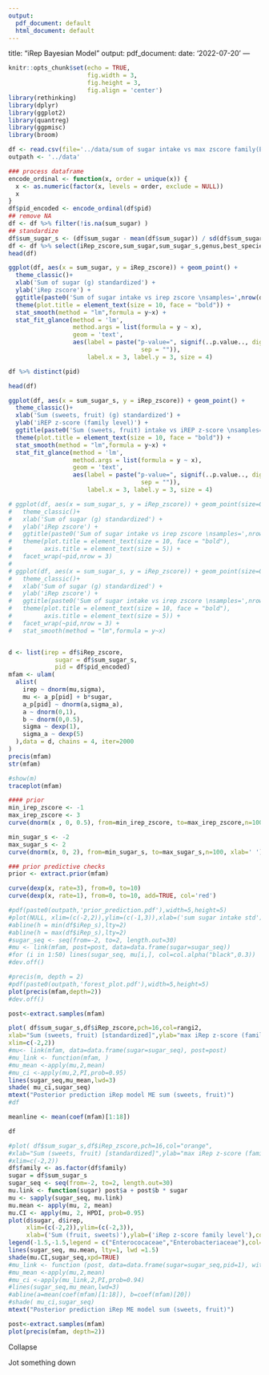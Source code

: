 ```yaml
---
output:
  pdf_document: default
  html_document: default
---
```

title: "iRep Bayesian Model"
output:
  pdf_document:
date: '2022-07-20'
---

```r
knitr::opts_chunk$set(echo = TRUE, 
                      fig.width = 3, 
                      fig.height = 3,
                      fig.align = 'center')
library(rethinking)
library(dplyr)
library(ggplot2)
library(quantreg)
library(ggpmisc)
library(broom)
```
```r
df <- read.csv(file='../data/sum of sugar intake vs max zscore family(E,E).csv')
outpath <- '../data'
```
```r
### process dataframe
encode_ordinal <- function(x, order = unique(x)) {
  x <- as.numeric(factor(x, levels = order, exclude = NULL))
  x
}
df$pid_encoded <- encode_ordinal(df$pid)  
## remove NA
df <- df %>% filter(!is.na(sum_sugar) )
## standardize
df$sum_sugar_s <- (df$sum_sugar - mean(df$sum_sugar)) / sd(df$sum_sugar)
df <- df %>% select(iRep_zscore,sum_sugar,sum_sugar_s,genus,best_species,pid,pid_encoded,family)
head(df)
```
```r
ggplot(df, aes(x = sum_sugar, y = iRep_zscore)) + geom_point() +
  theme_classic()+
  xlab('Sum of sugar (g) standardized') +
  ylab('iRep zscore') +
  ggtitle(paste0('Sum of sugar intake vs irep zscore \nsamples=',nrow(df))) +
  theme(plot.title = element_text(size = 10, face = "bold")) +
  stat_smooth(method = "lm",formula = y~x) +
  stat_fit_glance(method = 'lm',
                  method.args = list(formula = y ~ x),
                  geom = 'text',
                  aes(label = paste("p-value=", signif(..p.value.., digits = 3),
                                     sep = "")),
                      label.x = 3, label.y = 3, size = 4)

df %>% distinct(pid)
```
```r
head(df)
```
```r
ggplot(df, aes(x = sum_sugar_s, y = iRep_zscore)) + geom_point() + 
  theme_classic()+
  xlab('Sum (sweets, fruit) (g) standardized') +
  ylab('iREP z-score (family level)') + 
  ggtitle(paste0('Sum (sweets, fruit) intake vs iREP z-score \nsamples=',nrow(df))) + 
  theme(plot.title = element_text(size = 10, face = "bold")) +
  stat_smooth(method = "lm",formula = y~x) + 
  stat_fit_glance(method = 'lm',
                  method.args = list(formula = y ~ x),  
                  geom = 'text', 
                  aes(label = paste("p-value=", signif(..p.value.., digits = 3), 
                                     sep = "")),
                      label.x = 3, label.y = 3, size = 4) 
```
```r
# ggplot(df, aes(x = sum_sugar_s, y = iRep_zscore)) + geom_point(size=0.5) + 
#   theme_classic()+
#   xlab('Sum of sugar (g) standardized') +
#   ylab('iRep zscore') + 
#   ggtitle(paste0('Sum of sugar intake vs irep zscore \nsamples=',nrow(df))) + 
#   theme(plot.title = element_text(size = 10, face = "bold"),
#         axis.title = element_text(size = 5)) +
#   facet_wrap(~pid,nrow = 3) 
# 
# ggplot(df, aes(x = sum_sugar_s, y = iRep_zscore)) + geom_point(size=0.5) + 
#   theme_classic()+
#   xlab('Sum of sugar (g) standardized') +
#   ylab('iRep zscore') + 
#   ggtitle(paste0('Sum of sugar intake vs irep zscore \nsamples=',nrow(df))) + 
#   theme(plot.title = element_text(size = 10, face = "bold"),
#         axis.title = element_text(size = 5)) +
#   facet_wrap(~pid,nrow = 3) + 
#   stat_smooth(method = "lm",formula = y~x)
```
```r
```
```r
d <- list(irep = df$iRep_zscore, 
             sugar = df$sum_sugar_s,
             pid = df$pid_encoded)
mfam <- ulam(
  alist(
    irep ~ dnorm(mu,sigma),
    mu <- a_p[pid] + b*sugar,
    a_p[pid] ~ dnorm(a,sigma_a),
    a ~ dnorm(0,1),
    b ~ dnorm(0,0.5),
    sigma ~ dexp(1),
    sigma_a ~ dexp(5)
  ),data = d, chains = 4, iter=2000
)
precis(mfam)
str(mfam)
```
```r
#show(m)
traceplot(mfam)
```
```r
#### prior 
min_irep_zscore <- -1
max_irep_zscore <- 3 
curve(dnorm(x , 0, 0.5), from=min_irep_zscore, to=max_irep_zscore,n=100, xlab='')
```
```r
min_sugar_s <- -2 
max_sugar_s <- 2 
curve(dnorm(x, 0, 2), from=min_sugar_s, to=max_sugar_s,n=100, xlab=' ')
```
```r
### prior predictive checks
prior <- extract.prior(mfam)
```
```r
curve(dexp(x, rate=3), from=0, to=10)
curve(dexp(x, rate=1), from=0, to=10, add=TRUE, col='red')
```
```r
#pdf(paste0(outpath,'prior_prediction.pdf'),width=5,height=5)
#plot(NULL, xlim=(c(-2,2)),ylim=(c(-1,3)),xlab=('sum sugar intake std'),ylab=('iRep z-score fam'))
#abline(h = min(df$iRep_s),lty=2)
#abline(h = max(df$iRep_s),lty=2)
#sugar_seq <- seq(from=-2, to=2, length.out=30)
#mu <- link(mfam, post=post, data=data.frame(sugar=sugar_seq))
#for (i in 1:50) lines(sugar_seq, mu[i,], col=col.alpha("black",0.3))
#dev.off()
```
```r
#precis(m, depth = 2)
#pdf(paste0(outpath,'forest_plot.pdf'),width=5,height=5)
plot(precis(mfam,depth=2))
#dev.off()
```
```r
post<-extract.samples(mfam)
```
```r
plot( df$sum_sugar_s,df$iRep_zscore,pch=16,col=rangi2,
xlab="Sum (sweets, fruit) [standardized]",ylab="max iRep z-score (family)",
xlim=c(-2,2))
#mu<- link(mfam, data=data.frame(sugar=sugar_seq), post=post)
#mu_link <- function(mfam, )
#mu_mean <-apply(mu,2,mean)
#mu_ci <-apply(mu,2,PI,prob=0.95)
lines(sugar_seq,mu_mean,lwd=3)
shade( mu_ci,sugar_seq)
mtext("Posterior prediction iRep model ME sum (sweets, fruit)")
#df
```
```r
meanline <- mean(coef(mfam)[1:18])
```
```r
df
```
```r
#plot( df$sum_sugar_s,df$iRep_zscore,pch=16,col="orange",
#xlab="Sum (sweets, fruit) [standardized]",ylab="max iRep z-score (family)",
#xlim=c(-2,2))
df$family <- as.factor(df$family)
sugar = df$sum_sugar_s
sugar_seq <- seq(from=-2, to=2, length.out=30)
mu.link <- function(sugar) post$a + post$b * sugar
mu <- sapply(sugar_seq, mu.link)
mu.mean <- apply(mu, 2, mean)
mu.CI <- apply(mu, 2, HPDI, prob=0.95)
plot(d$sugar, d$irep,
     xlim=(c(-2,2)),ylim=(c(-2,3)),
     xlab=('Sum (fruit, sweets)'),ylab=('iRep z-score family level'),col=c("green","red")[as.factor(df$family)],pch=16)
legend(-1.5,-1.5,legend = c("Enterococaceae","Enterobacteriaceae"),col=c("green","red"),pch=16)
lines(sugar_seq, mu.mean, lty=1, lwd =1.5)
shade(mu.CI,sugar_seq,xpd=TRUE)
#mu_link <- function (post, data=data.frame(sugar=sugar_seq,pid=1), with {a_p + b*sugar})
#mu_mean <-apply(mu,2,mean)
#mu_ci <-apply(mu_link,2,PI,prob=0.94)
#lines(sugar_seq,mu_mean,lwd=3)
#abline(a=mean(coef(mfam)[1:18]), b=coef(mfam)[20])
#shade( mu_ci,sugar_seq)
mtext("Posterior prediction iRep ME model sum (sweets, fruit)")
```
```r
post<-extract.samples(mfam)
plot(precis(mfam, depth=2))
```
Collapse














Jot something down








